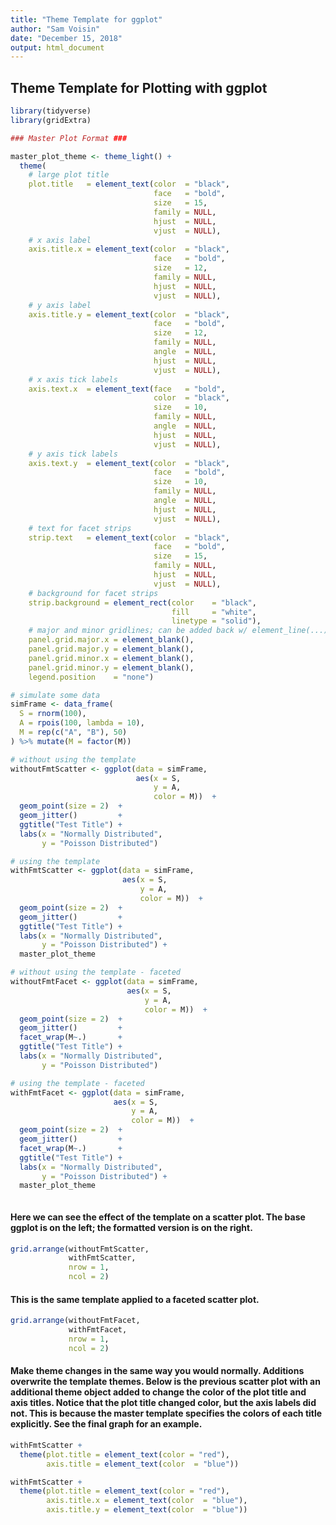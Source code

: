 ```yaml
---
title: "Theme Template for ggplot"
author: "Sam Voisin"
date: "December 15, 2018"
output: html_document
---
```


## Theme Template for Plotting with ggplot

```r

library(tidyverse)
library(gridExtra)

### Master Plot Format ###

master_plot_theme <- theme_light() +
  theme(
    # large plot title
    plot.title   = element_text(color  = "black",
                                face   = "bold",
                                size   = 15,
                                family = NULL,
                                hjust  = NULL,
                                vjust  = NULL),
    # x axis label
    axis.title.x = element_text(color  = "black",
                                face   = "bold",
                                size   = 12,
                                family = NULL,
                                hjust  = NULL,
                                vjust  = NULL),
    # y axis label
    axis.title.y = element_text(color  = "black",
                                face   = "bold",
                                size   = 12,
                                family = NULL,
                                angle  = NULL,
                                hjust  = NULL,
                                vjust  = NULL),
    # x axis tick labels
    axis.text.x  = element_text(face   = "bold",
                                color  = "black",
                                size   = 10,
                                family = NULL,
                                angle  = NULL,
                                hjust  = NULL,
                                vjust  = NULL),
    # y axis tick labels
    axis.text.y  = element_text(color  = "black",
                                face   = "bold",
                                size   = 10,
                                family = NULL,
                                angle  = NULL,
                                hjust  = NULL,
                                vjust  = NULL),
    # text for facet strips
    strip.text   = element_text(color  = "black",
                                face   = "bold",
                                size   = 15,
                                family = NULL,
                                hjust  = NULL,
                                vjust  = NULL),
    # background for facet strips
    strip.background = element_rect(color    = "black",
                                    fill     = "white",
                                    linetype = "solid"),
    # major and minor gridlines; can be added back w/ element_line(...)
    panel.grid.major.x = element_blank(),
    panel.grid.major.y = element_blank(),
    panel.grid.minor.x = element_blank(),
    panel.grid.minor.y = element_blank(),
    legend.position    = "none")

```



```r

# simulate some data
simFrame <- data_frame(
  S = rnorm(100),
  A = rpois(100, lambda = 10),
  M = rep(c("A", "B"), 50)
) %>% mutate(M = factor(M))

# without using the template
withoutFmtScatter <- ggplot(data = simFrame,
                            aes(x = S,
                                y = A,
                                color = M))  +
  geom_point(size = 2)  +
  geom_jitter()         + 
  ggtitle("Test Title") +
  labs(x = "Normally Distributed",
       y = "Poisson Distributed")

# using the template
withFmtScatter <- ggplot(data = simFrame,
                         aes(x = S,
                             y = A,
                             color = M))  +
  geom_point(size = 2)  +
  geom_jitter()         + 
  ggtitle("Test Title") +
  labs(x = "Normally Distributed",
       y = "Poisson Distributed") +
  master_plot_theme

# without using the template - faceted
withoutFmtFacet <- ggplot(data = simFrame,
                          aes(x = S,
                              y = A,
                              color = M))  +
  geom_point(size = 2)  +
  geom_jitter()         + 
  facet_wrap(M~.)       +
  ggtitle("Test Title") +
  labs(x = "Normally Distributed",
       y = "Poisson Distributed")

# using the template - faceted
withFmtFacet <- ggplot(data = simFrame,
                       aes(x = S,
                           y = A,
                           color = M))  +
  geom_point(size = 2)  +
  geom_jitter()         + 
  facet_wrap(M~.)       +
  ggtitle("Test Title") +
  labs(x = "Normally Distributed",
       y = "Poisson Distributed") +
  master_plot_theme



```

#### Here we can see the effect of the template on a scatter plot. The base ggplot is on the left; the formatted version is on the right.

```r

grid.arrange(withoutFmtScatter,
             withFmtScatter,
             nrow = 1,
             ncol = 2)

```

#### This is the same template applied to a faceted scatter plot.

```r

grid.arrange(withoutFmtFacet,
             withFmtFacet,
             nrow = 1,
             ncol = 2)

```

#### Make theme changes in the same way you would normally. Additions overwrite the template themes. Below is the previous scatter plot with an additional theme object added to change the color of the plot title and axis titles. Notice that the plot title changed color, but the axis labels did not. This is because the master template specifies the colors of each title explicitly. See the final graph for an example.

```r

withFmtScatter +
  theme(plot.title = element_text(color = "red"),
        axis.title = element_text(color  = "blue"))

withFmtScatter +
  theme(plot.title = element_text(color = "red"),
        axis.title.x = element_text(color  = "blue"),
        axis.title.y = element_text(color  = "blue"))

```


















